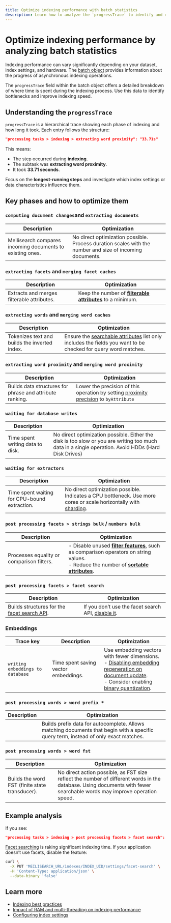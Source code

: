 ```yaml
---
title: Optimize indexing performance with batch statistics 
description: Learn how to analyze the `progressTrace` to identify and resolve indexing bottlenecks in Meilisearch.
---
```


# Optimize indexing performance by analyzing batch statistics

Indexing performance can vary significantly depending on your dataset, index settings, and hardware. The [batch object](/reference/api/batches) provides information about the progress of asynchronous indexing operations.

The `progressTrace` field within the batch object offers a detailed breakdown of where time is spent during the indexing process. Use this data to identify bottlenecks and improve indexing speed.

## Understanding the `progressTrace`

`progressTrace` is a hierarchical trace showing each phase of indexing and how long it took.
Each entry follows the structure:

```json
"processing tasks > indexing > extracting word proximity": "33.71s"
```

This means:

- The step occurred during **indexing**.
- The subtask was **extracting word proximity**.
- It took **33.71 seconds**.

Focus on the **longest-running steps** and investigate which index settings or data characteristics influence them.

## Key phases and how to optimize them

### `computing document changes`and `extracting documents`

| Description | Optimization |
|--------------|--------------|
| Meilisearch compares incoming documents to existing ones. | No direct optimization possible. Process duration scales with the number and size of incoming documents.|

### `extracting facets` and `merging facet caches`

| Description | Optimization |
|--------------|--------------|
| Extracts and merges filterable attributes. | Keep the number of [**filterable attributes**](/reference/api/settings#filterable-attributes) to a minimum. |

### `extracting words` and `merging word caches`

| Description | Optimization |
|--------------|--------------|
| Tokenizes text and builds the inverted index. | Ensure the [searchable attributes](/reference/api/settings#searchable-attributes) list only includes the fields you want to be checked for query word matches. |

### `extracting word proximity` and `merging word proximity`

| Description | Optimization |
|--------------|--------------|
| Builds data structures for phrase and attribute ranking. | Lower the precision of this operation by setting [proximity precision](/reference/api/settings#proximity-precision) to `byAttribute` |

### `waiting for database writes`

| Description | Optimization |
|--------------|--------------|
| Time spent writing data to disk. | No direct optimization possible. Either the disk is too slow or you are writing too much data in a single operation. Avoid HDDs (Hard Disk Drives) |

### `waiting for extractors`

| Description | Optimization |
|--------------|--------------|
| Time spent waiting for CPU-bound extraction. | No direct optimization possible. Indicates a CPU bottleneck. Use more cores or scale horizontally with [sharding](/learn/advanced/sharding). |

### `post processing facets > strings bulk` / `numbers bulk`

| Description | Optimization |
|--------------|--------------|
| Processes equality or comparison filters. | - Disable unused [**filter features**](/reference/api/settings#features), such as comparison operators on string values. <br /> - Reduce the number of [**sortable attributes**](reference/api/settings#sortable-attributes). |

### `post processing facets > facet search`

| Description | Optimization |
|--------------|--------------|
| Builds structures for the [facet search API](/reference/api/facet_search). | If you don’t use the facet search API, [disable it](/reference/api/settings#update-facet-search-settings).|

### Embeddings

| Trace key | Description | Optimization |
|------------|--------------|--------------|
| `writing embeddings to database` | Time spent saving vector embeddings. | Use embedding vectors with fewer dimensions. <br/>- [Disabling embedding regeneration on document update](/reference/api/documents#vectors). <br/>- Consider enabling [binary quantization](/reference/api/settings#binaryquantized). |

### `post processing words > word prefix *`

| Description | Optimization |
|--------------|--------------|
| | Builds prefix data for autocomplete. Allows matching documents that begin with a specific query term, instead of only exact matches.| Disable [**prefix search**](/reference/api/settings#prefix-search) (`prefixSearch: disabled`). _This can severely impact search result relevancy._ |

### `post processing words > word fst`

| Description | Optimization |
|--------------|--------------|
| Builds the word FST (finite state transducer). | No direct action possible, as FST size reflect the number of different words in the database. Using documents with fewer searchable words may improve operation speed. |

## Example analysis

If you see:

```json
"processing tasks > indexing > post processing facets > facet search": "1763.06s"
```

[Facet searching](/learn/filtering_and_sorting/search_with_facet_filters#searching-facet-values) is raking significant indexing time. If your application doesn’t use facets, disable the feature:

```bash
curl \
  -X PUT 'MEILISEARCH_URL/indexes/INDEX_UID/settings/facet-search' \
  -H 'Content-Type: application/json' \
  --data-binary 'false'
```

## Learn more

- [Indexing best practices](/learn/indexing/indexing_best_practices)
- [Impact of RAM and multi-threading on indexing performance
](/learn/indexing/ram_multithreading_performance)  
- [Configuring index settings](/learn/configuration/configuring_index_settings)
